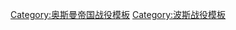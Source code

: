 {{Campaignbox
|name=Campaignbox 葡萄牙在印度洋的戰役
|title=葡萄牙在印度洋的战役
|listclass = hlist
|battles= 
* {{link-en|第一次坎纳诺尔战役|First Battle of Cannanore|坎纳诺尔 (1501)}}
* {{link-en|卡利卡特战役 (1502)|Battle of Calicut (1502)|卡利卡特 (1502)}}
* {{link-en|潘达拉内战役|Battle of Pandarane|潘达拉内 (1504)}}
* {{link-en|科钦战役 (1504)|Battle of Cochin (1504)|科钦 (1504)}}
* {{link-en|坎纳诺尔战役 (1506)|Battle of Cannanore|坎纳诺尔 (1506)}}
* {{link-en|围攻安热迪瓦 (1506)|Siege of Anjadiva (1506)|安热迪瓦 (1506)}}
* [[攻占奥尔穆兹 (1507年)|奥尔木兹 (1507)]]
* {{link-en|围攻坎纳诺尔 (1507)|Siege of Cannanore (1507)|坎纳诺尔 (1507)}}
* {{link-en|焦尔战役|Battle of Chaul|焦尔 (1508)}}
* {{link-en|达布尔战役|Battle of Dabul|达布尔 (1508)}}
* [[第乌战役 (1509)|第乌 (1509)]]
* {{link-en|葡萄牙征服果阿 (1510)|Portuguese Conquest of Goa (1510)|果阿 (1510)}}
* [[马六甲围城战役 (1511年)|马六甲 (1511)]]
* {{link-en|卡利卡特陷落 (1526)|Fall of Calicut (1526)|卡利卡特 (1526)}}
* {{link-en|达努尔王国#恰利乌姆堡的建造|Kingdom of Tanur#Construction of Chalium fort|恰利乌姆 (1531)}}
* [[第乌围攻战 (1531年)|第乌 (1531)]]
* [[第乌围攻战|第乌 (1538)]]
* [[远征苏伊士 (1541)]]
* {{link-en|第二次围攻第乌|Second Siege of Diu|第乌 (1546)}}
* [[攻占亚丁 (1548)|亚丁 (1548)]]
* {{link-en|奥斯曼对霍尔木兹战役|Ottoman campaign against Hormu|霍尔木兹战役}}
** [[攻佔馬斯喀特|马斯喀特]]
** {{link-en|阿曼湾战役|Battle of the Gulf of Oman|阿曼湾}}
* [[圍攻馬六甲 (1568)|马六甲 (1568)]]
* {{link-en|围攻马六甲 (1606)|Siege of Malacca (1606)|马六甲 (1606)}}
* {{link-en|拉沙多角战役|Battle of Cape Rachado|拉沙多角 (1606)}}
* [[苏瓦里战役|苏瓦利 (1612)]]
* {{link-en|康提对葡萄牙贸易突袭 (1612-1613)|Kandyan commerce raiding against Portugal (1612–13)|锡兰 (1612-1613)}}
* [[波斯－葡萄牙战争|波斯-葡萄牙战争 (1615-1622)]]
* [[攻占奥尔穆兹 (1622年)|奥尔木兹 (1622)]]
* {{link-en|2月1日行动 (1625)|Action of 1 February 1625}}
* {{link-en|杜永河战役|Battle of River Duyon|杜永河 (1629)}}
* {{link-en|果阿战役 (1638)|Battle of Goa (1638)|果阿 (1638)}}
* {{link-en|卡利卡特海战 (1752)|Naval Battle of Calicut (1752)|卡利卡特 (1752)}}
}}<noinclude>
[[Category:奥斯曼帝国战役模板]]
[[Category:波斯战役模板]]
</noinclude>